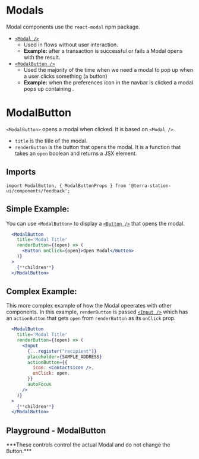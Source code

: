 
<Meta title='Components/Feedback/Modals' />

# Modals
Modal components use the `react-modal` npm package.
- [`<Modal />`](?path=/story/components-feedback-modals-modal--playground)
  - Used in flows without user interaction.
  - **Example:** after a transaction is successful or fails a Modal opens with the result.
- [`<ModalButton />`](?path=/story/components-feedback-modals-modalbutton--playground)
  - Used the majority of the time when we need a modal to pop up when a user clicks something (a button)
  - **Example:** when the preferences icon in the navbar is clicked a modal pops up containing .

# ModalButton
`<ModalButton>` opens a modal when clicked. It is based on `<Modal />`.
* `title` is the title of the modal.
* `renderButton` is the button that opens the modal. It is a function that takes an `open` boolean and returns a JSX element.

## Imports
```tsx
import ModalButton, { ModalButtonProps } from '@terra-station-ui/components/feedback';
```

## Simple Example:
You can use `<ModalButton>` to display a [`<Button />`](?path=/docs/components-general-button--docs) that opens the modal.
```jsx
  <ModalButton
    title='Modal Title'
    renderButton={(open) => (
      <Button onClick={open}>Open Modal</Button>
    )}
  >
    {**children**}
  </ModalButton>
```

## Complex Example:
This more complex example of how the Modal opeerates with other components.
In this example, `renderButton` is passed [`<Input />`](?path=/docs/components-form-components-input--docs) which has an `actionButton` that gets `open` from `renderButton` as its `onClick` prop.
```jsx
  <ModalButton
    title='Modal Title'
    renderButton={(open) => (
      <Input
        {...register("recipient")}
        placeholder={SAMPLE_ADDRESS}
        actionButton={{
          icon: <ContactsIcon />,
          onClick: open,
        }}
        autoFocus
      />
    )}
  >
    {**children**}
  </ModalButton>
```

## Playground - ModalButton
<Canvas of={ModalButtonStories.Playground} />
***These controls control the actual Modal and do not change the Button.***
<Controls of={ModalButtonStories.Playground} />
